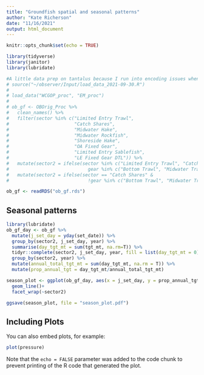 ```yaml
---
title: "Groundfish spatial and seasonal patterns"
author: "Kate Richerson"
date: "11/16/2021"
output: html_document
---
```


```r
knitr::opts_chunk$set(echo = TRUE)

library(tidyverse)
library(janitor)
library(lubridate)

#A little data prep on tantalus because I run into encoding issues when just loading the .RDA dataset
# source("~/observer/Input/load_data_2021-09-30.R")
# 
# load_data("WCGOP_proc", "EM_proc")
# 
# ob_gf <- OBOrig_Proc %>% 
#   clean_names() %>% 
#   filter(sector %in% c("Limited Entry Trawl", 
#                        "Catch Shares",
#                        "Midwater Hake",
#                        "Midwater Rockfish",
#                        "Shoreside Hake",
#                        "OA Fixed Gear",
#                        "Limited Entry Sablefish",
#                        "LE Fixed Gear DTL")) %>% 
#   mutate(sector2 = ifelse(sector %in% c("Limited Entry Trawl", "Catch Shares") &
#                             gear %in% c("Bottom Trawl", "Midwater Trawl"), "LE/CS Trawl", sector)) %>% 
#   mutate(sector2 = ifelse(sector == "Catch Shares" &
#                             !gear %in% c("Bottom Trawl", "Midwater Trawl"), "CS Fixed Gear", sector2))


```

```r
ob_gf <- readRDS("ob_gf.rds")

```


## Seasonal patterns



```r
library(lubridate)
ob_gf_day <- ob_gf %>% 
  mutate(j_set_day = yday(set_date)) %>% 
  group_by(sector2, j_set_day, year) %>% 
  summarise(day_tgt_mt = sum(tgt_mt, na.rm=T)) %>% 
  tidyr::complete(sector2, j_set_day, year, fill = list(day_tgt_mt = 0)) %>% 
  group_by(sector2, year) %>% 
  mutate(annual_total_tgt_mt = sum(day_tgt_mt, na.rm = T)) %>% 
  mutate(prop_annual_tgt = day_tgt_mt/annual_total_tgt_mt)

season_plot <- ggplot(ob_gf_day, aes(x = j_set_day, y = prop_annual_tgt, group = year, color = year))+
  geom_line()+
  facet_wrap(~sector2)

ggsave(season_plot, file = "season_plot.pdf")
```

## Including Plots

You can also embed plots, for example:

```r
plot(pressure)
```

Note that the `echo = FALSE` parameter was added to the code chunk to prevent printing of the R code that generated the plot.
